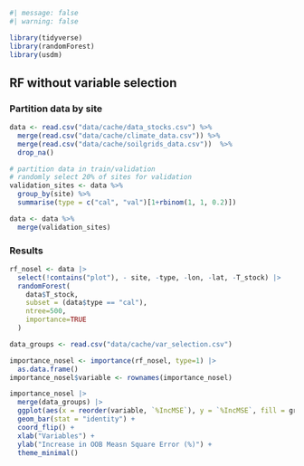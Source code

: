 ```r
#| message: false
#| warning: false

library(tidyverse)
library(randomForest)
library(usdm)
```

## RF without variable selection {.unnumbered}

### Partition data by site

```r
data <- read.csv("data/cache/data_stocks.csv") %>% 
  merge(read.csv("data/cache/climate_data.csv")) %>% 
  merge(read.csv("data/cache/soilgrids_data.csv"))  %>%
  drop_na()

# partition data in train/validation
# randomly select 20% of sites for validation
validation_sites <- data %>%
  group_by(site) %>%
  summarise(type = c("cal", "val")[1+rbinom(1, 1, 0.2)])

data <- data %>%
  merge(validation_sites)
```

### Results

```r
rf_nosel <- data |> 
  select(!contains("plot"), - site, -type, -lon, -lat, -T_stock) |> 
  randomForest(
    data$T_stock,
    subset = (data$type == "cal"),
    ntree=500,
    importance=TRUE
  )
```

```r
data_groups <- read.csv("data/cache/var_selection.csv")

importance_nosel <- importance(rf_nosel, type=1) |> 
  as.data.frame() 
importance_nosel$variable <- rownames(importance_nosel)

importance_nosel |> 
  merge(data_groups) |> 
  ggplot(aes(x = reorder(variable, `%IncMSE`), y = `%IncMSE`, fill = group)) +
  geom_bar(stat = "identity") +
  coord_flip() +
  xlab("Variables") +
  ylab("Increase in OOB Measn Square Error (%)") +
  theme_minimal()
```
